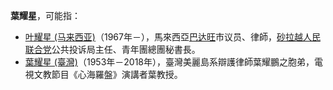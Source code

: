 '''葉耀星'''，可能指：
*[[叶耀星_(马来西亚)|叶耀星 (马来西亚)]]（1967年－），馬來西亞[[古晋县#巴达旺|巴达旺]]市议员、律師，[[砂拉越人民联合党|砂拉越人民联合党]]公共投诉局主任、青年團總團秘書長。<!-- 相關查證來源請參見 討論頁-->
*[[葉耀星_(臺灣)|葉耀星 (臺灣)]]（1953年－2018年），臺灣美麗島系辯護律師葉耀鵬之胞弟，電視文教節目《心海羅盤》演講者葉教授。
<!--
相關查證來源請參見 討論頁
==來源==
{{Reflist}}
-->
{{disambig|Y|Cat=三字叶姓人名消歧义}}